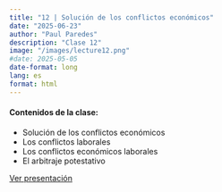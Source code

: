 ```yaml
---
title: "12 | Solución de los conflictos económicos"
date: "2025-06-23"
author: "Paul Paredes"
description: "Clase 12"
image: "/images/lecture12.png"
#date: 2025-05-05
date-format: long
lang: es
format: html
---
```


<div class="mt-4">
  <h4>Contenidos de la clase:</h4>
  <ul>
    <li>Solución de los conflictos económicos</li>
    <li>Los conflictos laborales</li>
    <li>Los conflictos económicos laborales</li>
    <li>El arbitraje potestativo</li>
  </ul>
</div> 

<div class="text-center">
  <p></p>
  
  <a href="../xaringan/2025-12-CONFLICTOS-ECONOMICOS.html" class="btn btn-primary btn-lg">
    <i class="fa-solid fa-presentation"></i> Ver presentación
  </a>
</div>

<!--

<div class="text-center">
  <p></p>
  
  <a href="../xaringan/2025-04-COMPETENCIA-P.html" class="btn btn-primary btn-lg">
    <i class="fa-solid fa-presentation"></i> Ver presentación
  </a>
</div>


<div class="mt-4">
  <h4>Casos</h4>
</div> 



<div class="text-center">
  <p></p>
  
  <a href="../xaringan/2025-04-COMPETENCIA-CASOS.html" class="btn btn-primary btn-lg">
    <i class="fa-solid fa-presentation"></i> Ver presentación
  </a>
</div>

-->
